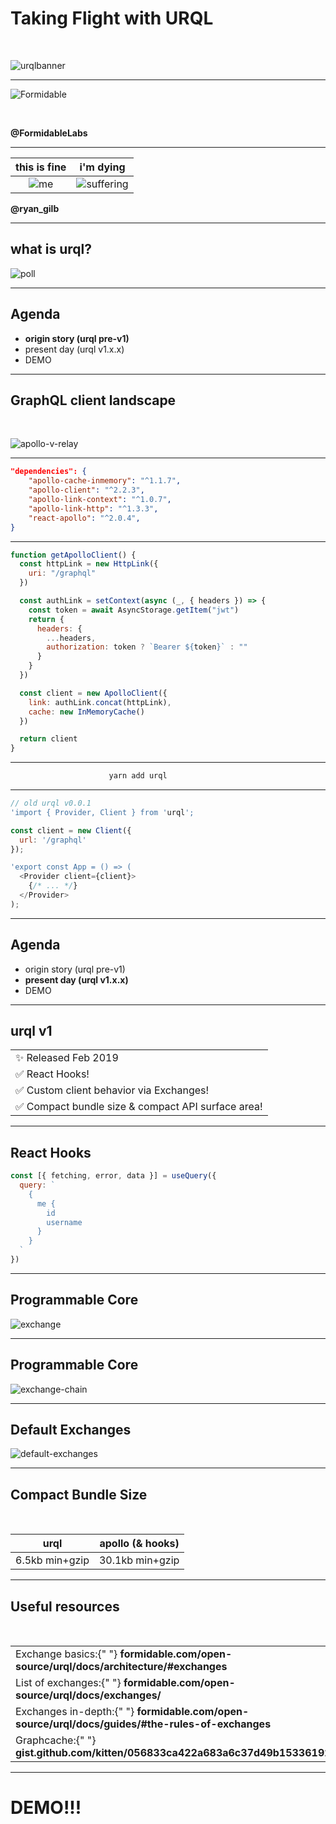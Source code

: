 
# Taking Flight with URQL


<br />

![urqlbanner](urql-banner.gif)

---

![Formidable](Formidable-Primary.png)

<br />

**@FormidableLabs**

---


| this is fine  |          i'm dying          |
| :-----------: | :-------------------------: |
| ![me](me.png) | ![suffering](suffering.png) |

**@ryan_gilb**

---

## what is urql?

![poll](poll.png)

---

## Agenda

- **origin story (urql pre-v1)**
- present day (urql v1.x.x)
- DEMO

---

## GraphQL client landscape


<br />

![apollo-v-relay](apollo-v-relay.png)

---


```json
"dependencies": {
    "apollo-cache-inmemory": "^1.1.7",
    "apollo-client": "^2.2.3",
    "apollo-link-context": "^1.0.7",
    "apollo-link-http": "^1.3.3",
    "react-apollo": "^2.0.4",
}
```

---


```javascript
function getApolloClient() {
  const httpLink = new HttpLink({
    uri: "/graphql"
  })

  const authLink = setContext(async (_, { headers }) => {
    const token = await AsyncStorage.getItem("jwt")
    return {
      headers: {
        ...headers,
        authorization: token ? `Bearer ${token}` : ""
      }
    }
  })

  const client = new ApolloClient({
    link: authLink.concat(httpLink),
    cache: new InMemoryCache()
  })

  return client
}
```

---


```javascript
                      yarn add urql
```

---


```js
// old urql v0.0.1
'import { Provider, Client } from 'urql';

const client = new Client({
  url: '/graphql'
});

'export const App = () => (
  <Provider client={client}>
    {/* ... */}
  </Provider>
);
```

---

## Agenda

- origin story (urql pre-v1)
- **present day (urql v1.x.x)**
- DEMO

---

## urql v1


<table
  style={{ margin: "0 auto", marginTop: "48px", borderCollapse: "collapse" }}
>
  <tbody>
    <tr style={{ textAlign: "left" }}>
      <td style={{ paddingBottom: "16px" }}>✨ Released Feb 2019</td>
    </tr>
    <tr style={{ textAlign: "left" }}>
      <td style={{ paddingBottom: "16px" }}>✅ React Hooks!</td>
    </tr>
    <tr style={{ textAlign: "left" }}>
      <td style={{ paddingBottom: "16px" }}>
        ✅ Custom client behavior via Exchanges!
      </td>
    </tr>
    <tr style={{ textAlign: "left" }}>
      <td>✅ Compact bundle size & compact API surface area!</td>
    </tr>
  </tbody>
</table>

---

## React Hooks


```js
const [{ fetching, error, data }] = useQuery({
  query: `
    {
      me {
        id
        username
      }
    }
  `
})
```

---

## Programmable Core


![exchange](exchange.svg)

---

## Programmable Core


![exchange-chain](exchange-chain.svg)

---


## Default Exchanges

![default-exchanges](default-exchanges.svg)

---

## Compact Bundle Size


<br />

<table style={{ margin: "0 auto", borderCollapse: "collapse" }}>
  <thead>
    <tr>
      <th style={{ paddingRight: "48px" }}>urql</th>
      <th>apollo (& hooks)</th>
    </tr>
  </thead>
  <tbody>
    <tr>
      <td style={{ paddingRight: "48px" }}>6.5kb min+gzip</td>
      <td>30.1kb min+gzip</td>
    </tr>
  </tbody>
</table>

---

## Useful resources


<br />

<table style={{ margin: "0 auto" }}>
  <tbody>
    <tr>
      <td style={{ paddingBottom: "32px" }}>
        Exchange basics:{" "}
        <b>formidable.com/open-source/urql/docs/architecture/#exchanges</b>
      </td>
    </tr>
    <tr>
      <td style={{ paddingBottom: "32px" }}>
        List of exchanges:{" "}
        <b>formidable.com/open-source/urql/docs/exchanges/</b>
      </td>
    </tr>
    <tr>
      <td style={{ paddingBottom: "32px" }}>
        Exchanges in-depth:{" "}
        <b>
          formidable.com/open-source/urql/docs/guides/#the-rules-of-exchanges
        </b>
      </td>
    </tr>
    <tr>
      <td>
        Graphcache:{" "}
        <b>gist.github.com/kitten/056833ca422a683a6c37d49b15336192</b>
      </td>
    </tr>
  </tbody>
</table>

---

# DEMO!!!


